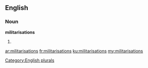 ==English==

===Noun===
'''militarisations'''

# {{plural of|militarisation}}

[[Category:English plurals]]

[[ar:militarisations]]
[[fr:militarisations]]
[[ku:militarisations]]
[[my:militarisations]]